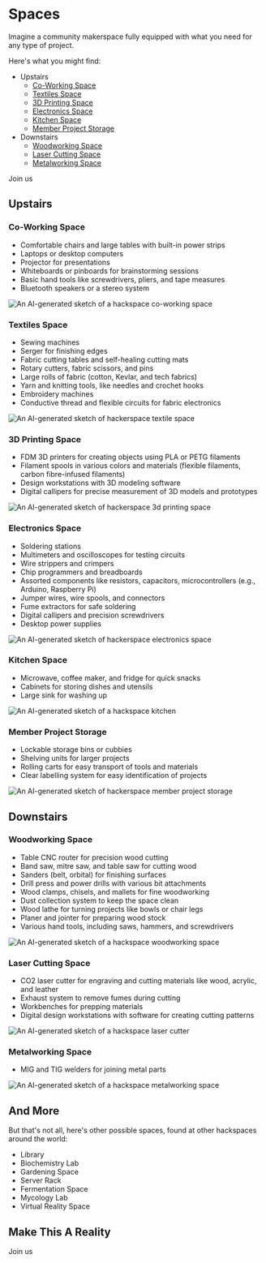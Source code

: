 
# Spaces

Imagine a community makerspace fully equipped with what you need for any type of project.

Here's what you might find:

- Upstairs
  - [Co-Working Space](#co-working-space)
  - [Textiles Space](#textiles-space)
  - [3D Printing Space](#3d-printing-space)
  - [Electronics Space](#electronics-space)
  - [Kitchen Space](#kitchen-space)
  - [Member Project Storage](#member-project-storage)
- Downstairs
  - [Woodworking Space](#woodworking-space)
  - [Laser Cutting Space](#laser-cutting-space)
  - [Metalworking Space](#metalworking-space)

<Link class="btn btn-primary mt-5" href="/join">Join us</Link>

## Upstairs

### Co-Working Space

- Comfortable chairs and large tables with built-in power strips
- Laptops or desktop computers
- Projector for presentations
- Whiteboards or pinboards for brainstorming sessions
- Basic hand tools like screwdrivers, pliers, and tape measures
- Bluetooth speakers or a stereo system

![An AI-generated sketch of a hackspace co-working space](/hackspace-coworking.jpg)

### Textiles Space

- Sewing machines
- Serger for finishing edges
- Fabric cutting tables and self-healing cutting mats
- Rotary cutters, fabric scissors, and pins
- Large rolls of fabric (cotton, Kevlar, and tech fabrics)
- Yarn and knitting tools, like needles and crochet hooks
- Embroidery machines
- Conductive thread and flexible circuits for fabric electronics

![An AI-generated sketch of hackerspace textile space](/hackspace-textiles.jpg)

### 3D Printing Space

- FDM 3D printers for creating objects using PLA or PETG filaments
- Filament spools in various colors and materials (flexible filaments, carbon fibre-infused filaments)
- Design workstations with 3D modeling software
- Digital callipers for precise measurement of 3D models and prototypes

![An AI-generated sketch of hackerspace 3d printing space](/hackspace-3dprinting.jpg)

### Electronics Space

- Soldering stations
- Multimeters and oscilloscopes for testing circuits
- Wire strippers and crimpers
- Chip programmers and breadboards
- Assorted components like resistors, capacitors, microcontrollers (e.g., Arduino, Raspberry Pi)
- Jumper wires, wire spools, and connectors
- Fume extractors for safe soldering
- Digital callipers and precision screwdrivers
- Desktop power supplies

![An AI-generated sketch of hackerspace electronics space](/hackspace-electronics.jpg)

### Kitchen Space

- Microwave, coffee maker, and fridge for quick snacks
- Cabinets for storing dishes and utensils
- Large sink for washing up

![An AI-generated sketch of a hackspace kitchen](/hackspace-kitchen.jpg)

### Member Project Storage

- Lockable storage bins or cubbies
- Shelving units for larger projects
- Rolling carts for easy transport of tools and materials
- Clear labelling system for easy identification of projects

![An AI-generated sketch of hackerspace member project storage](/hackspace-storage.jpg)

## Downstairs

### Woodworking Space

- Table CNC router for precision wood cutting
- Band saw, mitre saw, and table saw for cutting wood
- Sanders (belt, orbital) for finishing surfaces
- Drill press and power drills with various bit attachments
- Wood clamps, chisels, and mallets for fine woodworking
- Dust collection system to keep the space clean
- Wood lathe for turning projects like bowls or chair legs
- Planer and jointer for preparing wood stock
- Various hand tools, including saws, hammers, and screwdrivers

![An AI-generated sketch of a hackspace woodworking space](/hackspace-woodworking.jpg)

### Laser Cutting Space

- CO2 laser cutter for engraving and cutting materials like wood, acrylic, and leather
- Exhaust system to remove fumes during cutting
- Workbenches for prepping materials
- Digital design workstations with software for creating cutting patterns

![An AI-generated sketch of a hackspace laser cutter](/hackspace-laser.jpg)

### Metalworking Space

- MIG and TIG welders for joining metal parts

![An AI-generated sketch of a hackspace metalworking space](/hackspace-metalworking.jpg)

## And More

But that's not all, here's other possible spaces, found at other hackspaces around the world:

- Library
- Biochemistry Lab
- Gardening Space
- Server Rack
- Fermentation Space
- Mycology Lab
- Virtual Reality Space

## Make This A Reality

<Link class="btn btn-primary mt-5" href="/join">Join us</Link>
